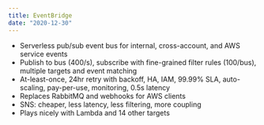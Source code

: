 ```yaml
---
title: EventBridge
date: "2020-12-30"
---
```


- Serverless pub/sub event bus for internal, cross-account, and AWS service events
- Publish to bus (400/s), subscribe with fine-grained filter rules (100/bus), multiple targets and event matching
- At-least-once, 24hr retry with backoff, HA, IAM, 99.99% SLA, auto-scaling, pay-per-use, monitoring, 0.5s latency
- Replaces RabbitMQ and webhooks for AWS clients
- SNS: cheaper, less latency, less filtering, more coupling
- Plays nicely with Lambda and 14 other targets
